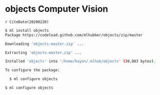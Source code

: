 # objects Computer Vision {#objects}

`r CiteDate(20200220)`

```bash
$ ml install objects
Package https://codeload.github.com/mlhubber/objects/zip/master

Downloading 'objects-master.zip' ...

Extracting 'objects-master.zip' ...

Installed 'objects' into '/home/kayon/.mlhub/objects' (30,883 bytes).

To configure the package:

  $ ml configure objects
```

```bash
$ ml configure objects

```

